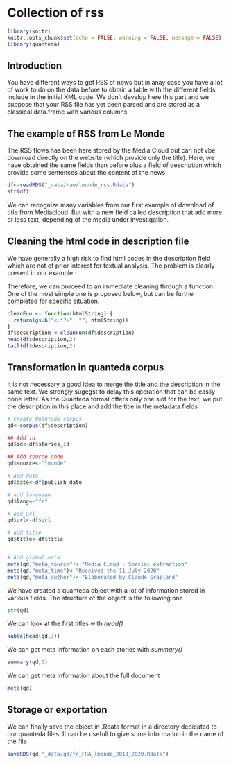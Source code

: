 # Collection of rss {#data_rss}

```r
library(knitr)
knitr::opts_chunk$set(echo = FALSE, warning = FALSE, message = FALSE)
library(quanteda)
```

## Introduction {-}

You have different ways to get RSS of news but in anay case you have a lot of work to do on the data before to obtain a table with the different fields include in the initial XML code. We don't develop here this part and we suppose that your RSS file has yet been parsed and are stored as a classical data.frame with various columns 


## The example of RSS from Le Monde 

The RSS flows has been here stored by the Media Cloud but can not vbe download directly on the website (which provide only the title). Here, we have obtained the same fields than before plus a field of description which provide some sentences about the content of the news. 



```r
df<-readRDS("_data/raw/lmonde_rss.Rdata")
str(df)
```

We can recognize many variables from our first example of download of title from Mediacloud. But with a new field called description that add more or less text, depending of the media under investigation.

## Cleaning the html code in description file

We have generally a high risk to find html codes in the description field which are not of prior interest for textual analysis. The problem is clearly present in our example :

Therefore, we can proceed to an immediate cleaning through a function. One of the most simple one is proposed below, but can be further completed for specific situation.

```r

cleanFun <- function(htmlString) {
  return(gsub("<.*?>", "", htmlString))
}
df$description <-cleanFun(df$description)
head(df$description,2)
tail(df$description,2)
```

## Transformation in quanteda corpus 

It is not necessary a good idea to merge the title and the description in the same text. We strongly sugegst to delay this operation that can be easily done letter. As the Quanteda format offers only one slot for the text, we put the description in this place and add the title in the metadata fields


```r
# Create Quanteda corpus
qd<-corpus(df$description)

## Add id
qd$id<-df$stories_id

## Add source code
qd$source<-"lmonde"

# Add date
qd$date<-df$publish_date

# add language
qd$lang<-"fr"

# add_url
qd$url<-df$url

# add title
qd$title<-df$title


# Add global meta
meta(qd,"meta_source")<-"Media Cloud - Special extraction"
meta(qd,"meta_time")<-"Received the 11 July 2020"
meta(qd,"meta_author")<-"Elaborated by Claude Grasland"
```

We have created a quanteda object with a lot of information stored in various fields. The structure of the object is the following one

```r
str(qd)
```
We can look at the first titles with *head()*

```r
kable(head(qd,3))
```


We can get meta information on each stories with *summary()*

```r
summary(qd,3)
```

We can get meta information about the full document

```r
meta(qd)
```



## Storage or exportation

We can finally save the object in .Rdata format in a directory dedicated to our quanteda files. It can be usefull to give some information in the name of the file

```r
saveRDS(qd,"_data/qd/fr_FRA_lmonde_2013_2020.Rdata")
```

 
